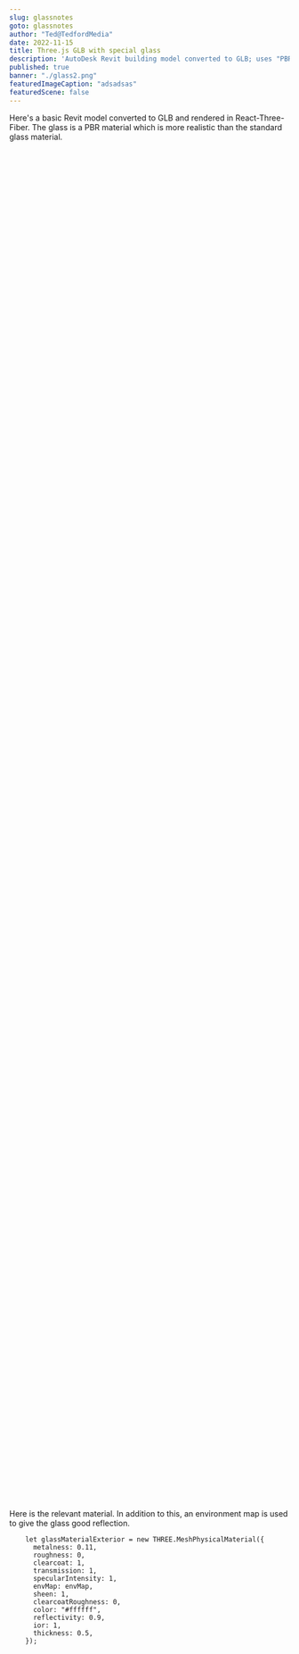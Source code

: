 ```yaml
---
slug: glassnotes
goto: glassnotes
author: "Ted@TedfordMedia"
date: 2022-11-15
title: Three.js GLB with special glass
description: 'AutoDesk Revit building model converted to GLB; uses "PBR" glass in React-Three-Fiber'
published: true
banner: "./glass2.png"
featuredImageCaption: "adsadsas"
featuredScene: false
---
```



<Layout>
  Here's a basic Revit model converted to GLB and rendered in React-Three-Fiber.
  The glass is a PBR material which is more realistic than the standard glass
  material.
  <br />
  <br />
</Layout>

<div style="width: 100%; height: 60vh; position: relative; overflow: hidden;">
  <MainFloorDemo />
</div>
<br /><br />

<Layout>
Here is the relevant material. In addition to this, an environment map is used to give the glass good reflection.

```
    let glassMaterialExterior = new THREE.MeshPhysicalMaterial({
      metalness: 0.11,
      roughness: 0,
      clearcoat: 1,
      transmission: 1,
      specularIntensity: 1,
      envMap: envMap,
      sheen: 1,
      clearcoatRoughness: 0,
      color: "#ffffff",
      reflectivity: 0.9,
      ior: 1,
      thickness: 0.5,
    });
```
</Layout>
